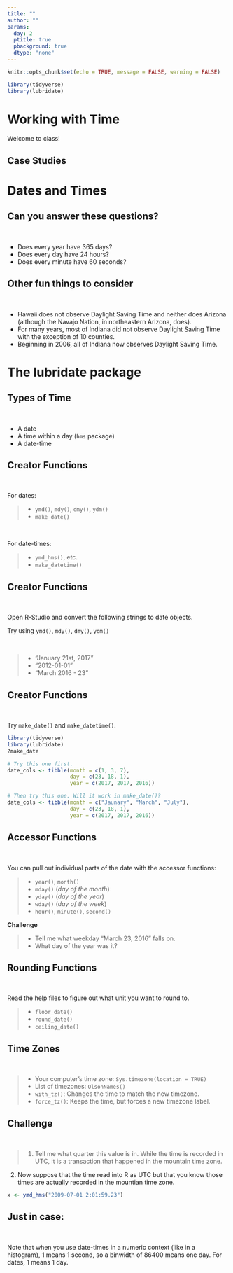 ```yaml
---
title: ""
author: ""
params:
  day: 2
  ptitle: true
  pbackground: true
  dtype: "none"
---
```


```r
knitr::opts_chunk$set(echo = TRUE, message = FALSE, warning = FALSE)

library(tidyverse)
library(lubridate)
```

# Working with Time {data-background=#e8c35d}

Welcome to class!

## Case Studies


<!---------
## The movie march

What do we like? dislike?

> - [Movie Performance over Time](http://www.nytimes.com/interactive/2008/02/23/movies/20080223_REVENUE_GRAPHIC.html?_r=0)
---------------->



<!--------------
# The truthful Art by Alberto Cairo {data-background=#e8c35d}

## Data Ethics

> We live in a world with a surfeit of information at our service. It is our choice whether we seek out data that reinforce our biases or choose to look at the world in a critical, rational manner, and allow reality to bend our preconceptions. In the long run, the truth will work better for us than our cherished fictions. [-Razib Khan, "The Abortion Stereotype,"](https://books.google.com/books?id=8dKKCwAAQBAJ&pg=PT153&lpg=PT153&dq=We+live+in+a+world+with+a+surfeit+of+information+at+our+service.+It+is+our+choice+whether+we+seek+out+data+that+reinforce+our+biases+or+choose+to+look+at+the+world+in+a+critical,+rational+manner,+and+allow+reality+to+bend+our+preconceptions.+In+the+long+run,+the+truth+will+work+better+for+us+than+our+cherished+fictions.&source=bl&ots=8S-rNM2MHH&sig=ACfU3U181wRraZCUG1660FODaAj6p0xHSA&hl=en&sa=X&ved=2ahUKEwjhz-iog9jgAhWKsp4KHdi-DBEQ6AEwAHoECAoQAQ#v=onepage&q=We%20live%20in%20a%20world%20with%20a%20surfeit%20of%20information%20at%20our%20service.%20It%20is%20our%20choice%20whether%20we%20seek%20out%20data%20that%20reinforce%20our%20biases%20or%20choose%20to%20look%20at%20the%20world%20in%20a%20critical%2C%20rational%20manner%2C%20and%20allow%20reality%20to%20bend%20our%20preconceptions.%20In%20the%20long%20run%2C%20the%20truth%20will%20work%20better%20for%20us%20than%20our%20cherished%20fictions.&f=false)


## Paul's Version

> For the time will come when people will not put up with sound doctrine. Instead, to suit their own desires, they will gather around them a great number of teachers to say what their itching ears want to hear. They will turn their ears away from the truth and turn aside to myths. [- Paul (2 Timothy 4:3-4 **NIV**)](https://www.biblegateway.com/passage/?search=2+Timothy+4%3A3-4&version=NIV)

## John A Widstoe's Version

> Intelligent people cannot long endure ... doubts.  It must be resolved ... We set about to remove doubt by gathering information and making tests concerning the subject in question... [- Evidences and Reconciliations, pg. 31](http://www.cumorah.com/etexts/evidencesreconciliations.txt)

## Scientific Discovery

## Defining the terms

1. conjecture
2. hypothesis
3. data/test
4. conclusions

## The process

These steps may open researchers' eyes to new paths to explore, so they don't constitute a process with a beginning and an end point but a loop. ...

* **Good answers lead to more good questions.**
* The scientific stance will never take us all the way to an absolute, immutable truth.
* What it may do-and it does it well-is to move us further to the right in the truth continuum.

## The Big Idea

Data always vary randomly because the object of our inquiries, nature itself, is also random. We can analyze and predict events in nature with an increasing amount of precision and accuracy, thanks to improvements in our techniques and instruments, **but a certain amount of random variation, which gives rise to uncertainty, is inevitable.**

## The suspects (Intro)

> * Always be suspicious of studies whose samples have not been randomly chosen
> * Not all scientific research is based on random sampling, but analyzing a random sample of the population will yield more accurate results than a cherry-picked or self-selected sample.

## The suspects (confounding)

> * Some researchers distinguish between two kinds of extraneous variables. Sometimes we can identify an extraneous variable and incorporate it into our model, in which case we'd be dealing with a **confounding variable**.
>    * I know that it may affect my results, so I consider it for my inquiry to minimize its impact.
>    * For example, we could control for population change and for variation in number of motor vehicles when analyzing deaths in traffic accidents.

## The suspects (lurking)

> * There's a second, more insidious kind of extraneous variable. Imagine that I don't know that my friends are indeed geeky. If I were unaware of this, I'd be dealing with a **lurking variable**.
>    * A lurking variable is an extraneous variable that we don't include in our analysis for the simple reason that its existence is unknown to us, or because we can't explain its connection to the phenomenon we're studying.

--------------->

# Dates and Times {data-background=#e8c35d}

## Can you answer these questions?

<br>

- Does every year have 365 days?
- Does every day have 24 hours?
- Does every minute have 60 seconds?

## Other fun things to consider

<br>

- Hawaii does not observe Daylight Saving Time and neither does Arizona (although the Navajo Nation, in northeastern Arizona, does). 
- For many years, most of Indiana did not observe Daylight Saving Time with the exception of 10 counties. 
- Beginning in 2006, all of Indiana now observes Daylight Saving Time. 

<!-------
## The challenge question

In 2005, we want to know how much electricity is being consumed at 4:00 pm on Monday April 4th in commercial buildings.  We are looking at suburbs of Louisville, Kentucky.  **What concerns do you have?**

> - [A little history on daylight saving time](https://www.msn.com/en-us/news/us/10-things-you-might-not-know-about-daylight-saving-time/ss-BBK4azQ#image=9)
---------->

# The lubridate package {data-background=#e8c35d}

## Types of Time

<br>

- A date
- A time within a day (`hms` package)
- A date-time

## Creator Functions

<br>

For dates:

> - `ymd()`, `mdy()`, `dmy()`, `ydm()`
> - `make_date()`

<br>

For date-times:

> - `ymd_hms()`, etc.
> - `make_datetime()`

## Creator Functions

<br>

Open R-Studio and convert the following strings to date objects.

Try using `ymd()`, `mdy()`, `dmy()`, `ydm()`

<br>

> - "January 21st, 2017"
> - "2012-01-01"
> - "March 2016 - 23"

## Creator Functions

<br>

Try `make_date()` and `make_datetime()`.

```r
library(tidyverse)
library(lubridate)
?make_date

# Try this one first.
date_cols <- tibble(month = c(1, 3, 7), 
                    day = c(23, 18, 1), 
                    year = c(2017, 2017, 2016))

# Then try this one. Will it work in make_date()?
date_cols <- tibble(month = c("Jaunary", "March", "July"), 
                    day = c(23, 18, 1), 
                    year = c(2017, 2017, 2016))

```


## Accessor Functions

<br>

You can pull out individual parts of the date with the accessor functions:

> - `year()`, `month()`
> - `mday()` (*day of the month*)
> - `yday()` (*day of the year*)
> - `wday()` (*day of the week*)
> - `hour()`, `minute()`, `second()`

**Challenge**

> - Tell me what weekday "March 23, 2016" falls on.
> - What day of the year was it?

## Rounding Functions

<br>

Read the help files to figure out what unit you want to round to.

> - `floor_date()`
> - `round_date()`
> - `ceiling_date()`

<!--------
## Challenge

**Tackle the Following**

```r
jan31 <- ymd("2013-01-31")
```

- Add one month to "January 31st".  
- Add 27 hours and 15 minutes to "January 31st, 2013 06:35:27" 
----------->


## Time Zones

<br>

> - Your computer's time zone: `Sys.timezone(location = TRUE)`
> - List of timezones: `OlsonNames()`
> - `with_tz()`: Changes the time to match the new timezone.
> - `force_tz()`: Keeps the time, but forces a new timezone label.

<!--------
```r
meeting <- ymd_hms("2020-11-01 09:00:00", tz = "Pacific/Auckland")
with_tz(meeting, "America/Chicago")
force_tz(meeting, "America/Chicago")
```
------------>

## Challenge

<br>

> 1. Tell me what quarter this value is in. While the time is recorded in UTC, it is a transaction that happened in the mountain time zone.

2. Now suppose that the time read into R as UTC but that you know those times are actually recorded in the mountian time zone.

```r
x <- ymd_hms("2009-07-01 2:01:59.23")
```

## Just in case:

<br>

Note that when you use date-times in a numeric context (like in a histogram), 1 means 1 second, so a binwidth of 86400 means one day. For dates, 1 means 1 day.

<!-------------
# How to Visualize Time

## Time Visualization examples

[Plotly Blog](https://plotlyblog.tumblr.com/post/117105992082/time-series-graphs-eleven-stunning-ways-you-can)

## The March Visualization

In his iconic flow map of Napoleon's catastrophic 1812 invasion of Russia, Charles Joseph Minard blends and bends temporal and spatial representations. The path and number of outward-bound soldiers is represented by an initially thick tan ribbon while the dwindling numbers of retreating survivors are represented by a narrowing black band. In this visualization, the time it took to march into Russia is not clear. The only time stamps shown are for the return trip and progressing from right to left. In a sense, time is "bent" to advance the impact of the visual narrative.

> - [The Image](http://uxmag.com/sites/default/files/uploads/whitney-its-about-time/Minard.png)
> - [In English](https://en.wikipedia.org/wiki/Charles_Joseph_Minard#/media/File:Minard_Update.png)

## The Walmart March Visualization

> - [Small multiples and time](http://excelcharts.com/wp-content/uploads/2012/06/walmart-growth-micromaps1.png)
> - [Without spatial](http://excelcharts.com/wp-content/uploads/2012/06/walmart-reorderable-matrix.png)

## The wind march

> - [Current Wind](http://hint.fm/wind/)

------------------>